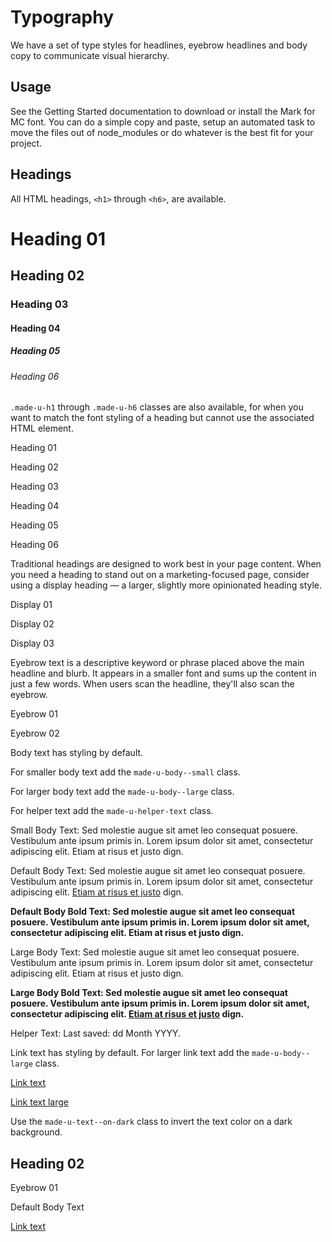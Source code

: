 
<Meta title="Foundations/Typography" />

# Typography

We have a set of type styles for headlines, eyebrow headlines and body copy to communicate visual hierarchy.

## Usage

See the Getting Started documentation to download or install the Mark for MC font. You can do a simple copy and paste, setup an automated task to move the files out of node_modules or do whatever is the best fit for your project.

## Headings

All HTML headings, `<h1>` through `<h6>`, are available.

<Canvas>
  <Story name="Headings">
    <h1>Heading 01</h1>
    <h2>Heading 02</h2>
    <h3>Heading 03</h3>
    <h4>Heading 04</h4>
    <h5>Heading 05</h5>
    <h6>Heading 06</h6>
  </Story>
</Canvas>

`.made-u-h1` through `.made-u-h6` classes are also available, for when you want to match the font styling of a heading but cannot use the associated HTML element.

<Canvas>
  <Story name="Heading Classes">
    <p class="made-u-h1">Heading 01</p>
    <p class="made-u-h2">Heading 02</p>
    <p class="made-u-h3">Heading 03</p>
    <p class="made-u-h4">Heading 04</p>
    <p class="made-u-h5">Heading 05</p>
    <p class="made-u-h6">Heading 06</p>
  </Story>
</Canvas>

Traditional headings are designed to work best in your page content. When you need a heading to stand out on a marketing-focused page, consider using a display heading — a larger, slightly more opinionated heading style.

<Canvas>
  <Story name="Display">
    <p class="made-u-display--01">Display 01</p>
    <p class="made-u-display--02">Display 02</p>
    <p class="made-u-display--03">Display 03</p>
  </Story>
</Canvas>

Eyebrow text is a descriptive keyword or phrase placed above the main headline and blurb. It appears in a smaller font and sums up the content in just a few words. When users scan the headline, they'll also scan the eyebrow.

<Canvas>
  <Story name="Eyebrow">
    <p class="made-u-eyebrow--01">Eyebrow 01</p>
    <p class="made-u-eyebrow--02">Eyebrow 02</p>
  </Story>
</Canvas>

Body text has styling by default.

For smaller body text add the `made-u-body--small` class.

For larger body text add the `made-u-body--large` class.

For helper text add the `made-u-helper-text` class.

<Canvas>
  <Story name="Body">
    <p class="made-u-body--small">
      Small Body Text: Sed molestie augue sit amet leo consequat posuere.
      Vestibulum ante ipsum primis in. Lorem ipsum dolor sit amet, consectetur
      adipiscing elit. Etiam at risus et justo dign.
    </p>
    <p>
      Default Body Text: Sed molestie augue sit amet leo consequat posuere.
      Vestibulum ante ipsum primis in. Lorem ipsum dolor sit amet, consectetur
      adipiscing elit. <a href="#" class="made-u-text-decoration-underline">Etiam at risus et justo</a> dign.
    </p>
    <p>
      <strong>
        Default Body Bold Text: Sed molestie augue sit amet leo consequat
        posuere. Vestibulum ante ipsum primis in. Lorem ipsum dolor sit amet,
        consectetur adipiscing elit. Etiam at risus et justo dign.
      </strong>
    </p>
    <p class="made-u-body--large">
      Large Body Text: Sed molestie augue sit amet leo consequat posuere.
      Vestibulum ante ipsum primis in. Lorem ipsum dolor sit amet, consectetur
      adipiscing elit. Etiam at risus et justo dign.
    </p>
    <p class="made-u-body--large">
      <strong>
        Large Body Bold Text: Sed molestie augue sit amet leo consequat posuere.
        Vestibulum ante ipsum primis in. Lorem ipsum dolor sit amet, consectetur
        adipiscing elit. <a href="#" class="made-u-text-decoration-underline">Etiam at risus et justo</a> dign.
      </strong>
    </p>
    <p class="made-u-helper-text">Helper Text: Last saved: dd Month YYYY.</p>
  </Story>
</Canvas>

Link text has styling by default. For larger link text add the `made-u-body--large` class.

<Canvas>
  <Story name="Links">
    <a href="#">Link text</a>
    <p class="made-u-body--large">
      <a href="#">Link text large</a>
    </p>
  </Story>
</Canvas>

Use the `made-u-text--on-dark` class to invert the text color on a dark background.

<Canvas>
  <Story name="On Dark">
    <div class="made-s-background-dark">
      <h2 class="made-u-text--on-dark">Heading 02</h2>
      <p class="made-u-eyebrow--01 made-u-text--on-dark">Eyebrow 01</p>
      <p class="made-u-text--on-dark">Default Body Text</p>
      <p class="made-u-text--on-dark">
        <a href="#" class="made-u-link--on-dark">
          Link text
        </a>
      </p>
    </div>
  </Story>
</Canvas>
